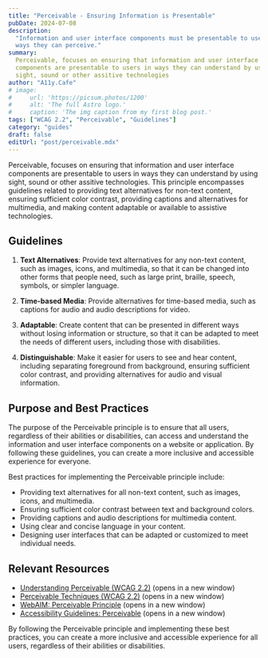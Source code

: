 ```yaml
---
title: "Perceivable - Ensuring Information is Presentable"
pubDate: 2024-07-08
description:
  "Information and user interface components must be presentable to users in
  ways they can perceive."
summary:
  Perceivable, focuses on ensuring that information and user interface
  components are presentable to users in ways they can understand by using
  sight, sound or other assitive technologies
author: "A11y.Cafe"
# image:
#     url: 'https://picsum.photos/1200'
#     alt: 'The full Astro logo.'
#     caption: 'The img caption from my first blog post.'
tags: ["WCAG 2.2", "Perceivable", "Guidelines"]
category: "guides"
draft: false
editUrl: "post/perceivable.mdx"
---
```


Perceivable, focuses on ensuring that information and user interface components
are presentable to users in ways they can understand by using sight, sound or
other assitive technologies. This principle encompasses guidelines related to
providing text alternatives for non-text content, ensuring sufficient color
contrast, providing captions and alternatives for multimedia, and making content
adaptable or available to assistive technologies.

## Guidelines

1. **Text Alternatives**: Provide text alternatives for any non-text content,
   such as images, icons, and multimedia, so that it can be changed into other
   forms that people need, such as large print, braille, speech, symbols, or
   simpler language.

2. **Time-based Media**: Provide alternatives for time-based media, such as
   captions for audio and audio descriptions for video.

3. **Adaptable**: Create content that can be presented in different ways without
   losing information or structure, so that it can be adapted to meet the needs
   of different users, including those with disabilities.

4. **Distinguishable**: Make it easier for users to see and hear content,
   including separating foreground from background, ensuring sufficient color
   contrast, and providing alternatives for audio and visual information.

## Purpose and Best Practices

The purpose of the Perceivable principle is to ensure that all users, regardless
of their abilities or disabilities, can access and understand the information
and user interface components on a website or application. By following these
guidelines, you can create a more inclusive and accessible experience for
everyone.

Best practices for implementing the Perceivable principle include:

- Providing text alternatives for all non-text content, such as images, icons,
  and multimedia.
- Ensuring sufficient color contrast between text and background colors.
- Providing captions and audio descriptions for multimedia content.
- Using clear and concise language in your content.
- Designing user interfaces that can be adapted or customized to meet individual
  needs.

## Relevant Resources

- [Understanding Perceivable (WCAG 2.2)](https://www.w3.org/WAI/WCAG22/Understanding/perceivable.html)
  (opens in a new window)
- [Perceivable Techniques (WCAG 2.2)](https://www.w3.org/WAI/WCAG22/Techniques/#perceivable)
  (opens in a new window)
- [WebAIM: Perceivable Principle](https://webaim.org/standards/wcag/perceivable)
  (opens in a new window)
- [Accessibility Guidelines: Perceivable](https://www.accessibility-guidelines.io/perceivable/)
  (opens in a new window)

By following the Perceivable principle and implementing these best practices,
you can create a more inclusive and accessible experience for all users,
regardless of their abilities or disabilities.
